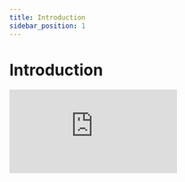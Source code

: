 ```yaml
---
title: Introduction
sidebar_position: 1
---
```


# Introduction

<div class="videowrapper">
  <iframe
    src="https://www.youtube.com/embed/j_Y1OtP-J9U?start=0"
    title="YouTube video 
      player"
    frameborder="0"
    allow="accelerometer; autoplay; clipboard-write; 
      encrypted-media; gyroscope; picture-in-picture"
    allowfullscreen
  ></iframe>
</div>
